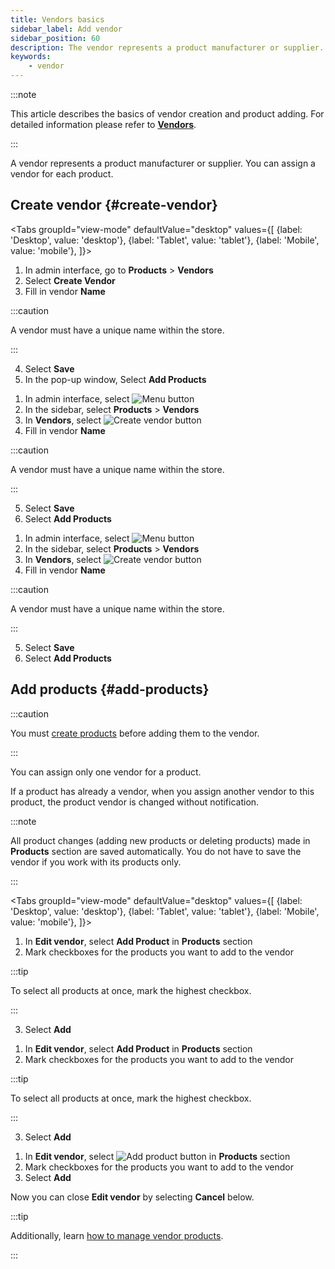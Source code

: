 ```yaml
---
title: Vendors basics
sidebar_label: Add vendor
sidebar_position: 60
description: The vendor represents a product manufacturer or supplier.
keywords:
    - vendor
---
```



:::note 

This article describes the basics of vendor creation and product adding. For detailed information please refer to **[Vendors](../topics/products/vendors/vendors.mdx)**.

:::

A vendor represents a product manufacturer or supplier. You can assign a vendor for each product.
<!-- Your customers see vendors names on the product page on your store website. You can also use vendors as additional parameter while filtering products on your store website or for advanced collection creation. -->

## Create vendor {#create-vendor}

<Tabs
  groupId="view-mode"
  defaultValue="desktop"
  values={[
    {label: 'Desktop', value: 'desktop'},
    {label: 'Tablet', value: 'tablet'},
    {label: 'Mobile', value: 'mobile'},
  ]}>

<TabItem value="desktop">

1. In admin interface, go to **Products** > **Vendors**
2. Select **Create Vendor**
3. Fill in vendor **Name**

:::caution

A vendor must have a unique name within the store.

:::

4. Select **Save**
5. In the pop-up window, Select **Add Products** 

</TabItem>

<TabItem value="tablet">

1. In admin interface, select <Image src="/img/hamburger-menu-button.png" alt="Menu button" width={20} height={20} />
2. In the sidebar, select **Products** > **Vendors**
3. In **Vendors**, select <Image src="/img/create-object-icon.png" alt="Create vendor button" width={20} height={20} />
4. Fill in vendor **Name**

:::caution

A vendor must have a unique name within the store.

:::

5. Select **Save**
6. Select **Add Products**

</TabItem>

<TabItem value="mobile">

1. In admin interface, select <Image src="/img/hamburger-menu-button.png" alt="Menu button" width={20} height={20} />
2. In the sidebar, select **Products** > **Vendors**
3. In **Vendors**, select <Image src="/img/create-object-icon.png" alt="Create vendor button" width={20} height={20} />
4. Fill in vendor **Name**

:::caution

A vendor must have a unique name within the store.

:::

5. Select **Save**
6. Select **Add Products**

</TabItem>
</Tabs>

## Add products {#add-products}

:::caution

You must [create products](products.mdx#create-your-first-product) before adding them to the vendor.

:::

You can assign only one vendor for a product.

If a product has already a vendor, when you assign another vendor to this product, the product vendor is changed without notification.

:::note

All product changes (adding new products or deleting products) made in **Products** section are saved automatically. You do not have to save the vendor if you work with its products only.

:::

<Tabs
  groupId="view-mode"
  defaultValue="desktop"
  values={[
    {label: 'Desktop', value: 'desktop'},
    {label: 'Tablet', value: 'tablet'},
    {label: 'Mobile', value: 'mobile'},
  ]}>
<TabItem value="desktop">

1. In **Edit vendor**, select **Add Product** in **Products** section
2. Mark checkboxes for the products you want to add to the vendor

:::tip

To select all products at once, mark the highest checkbox.

:::

3. Select **Add**

</TabItem>

<TabItem value="tablet">

1. In **Edit vendor**, select **Add Product** in **Products** section
2. Mark checkboxes for the products you want to add to the vendor

:::tip

To select all products at once, mark the highest checkbox.

:::

3. Select **Add**

</TabItem>

<TabItem value="mobile">

1. In **Edit vendor**, select <Image src="/img/create-object-icon.png" alt="Add product button" width={20} height={20} /> in **Products** section
2. Mark checkboxes for the products you want to add to the vendor
3. Select **Add**

</TabItem>
</Tabs>

Now you can close **Edit vendor** by selecting **Cancel** below.

:::tip

Additionally, learn [how to manage vendor products](../topics/products/vendors/vendors.mdx#manage-products).

:::
